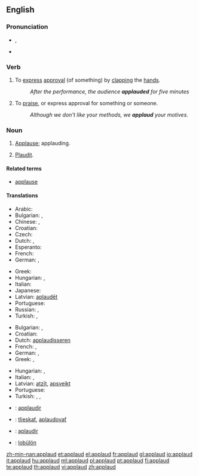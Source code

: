 ==English==

===Pronunciation===
* {{a|UK}} {{IPA|/əˈplɔːd/}}, {{SAMPA|/@"plO:d/}}
* {{audio|en-us-applaud.ogg|Audio (US)}}

===Verb===
{{en-verb}}

# {{context|transitive|intransitive}} To [[express]] [[approval]] (of something) by [[clap|clapping]] the [[hand]]s.
#: ''After the performance, the audience '''applauded''' for five minutes''
# {{context|transitive|intransitive}} To [[praise]], or express approval for something or someone.
#: ''Although we don't like your methods, we '''applaud''' your motives.''

===Noun===
{{en-noun}}

# {{obsolete}} [[applause|Applause]]; applauding.
# {{obsolete}} [[plaudit|Plaudit]].

====Related terms====
* [[applause]]

====Translations====
{{trans-top|to express approval by clapping}}
* Arabic: {{t|ar|صفق|tr=saffaqa}}
* Bulgarian: {{t+|bg|аплодирам}},  {{t|bg|ръкопляскам}}
* Chinese: {{t-|cmn|拍手|tr=pāishǒu|sc=Hani}},  {{t-|cmn|鼓掌|tr=gǔzhǎng|sc=Hani}}
* Croatian: {{t-|hr|aplaudirati}}
* Czech: {{t-|cs|tleskat}}
* Dutch: {{t+|nl|applaudisseren}}, {{t+|nl|klappen}}
* Esperanto: {{t-|eo|aplaŭdi|xs=Esperanto}}
* French: {{t+|fr|applaudir}}
* German: {{t+|de|applaudieren}}, {{t+|de|klatschen}}
{{trans-mid}}
* Greek: {{t+|el|χειροκροτώ|tr=khirokrotó}}
* Hungarian: {{t+|hu|tapsol}},  {{t+|hu|megtapsol}}
* Italian: {{t+|it|applaudire}}
* Japanese: {{t|ja|拍手する|tr=hakushu suru}}
* Latvian: [[aplaudēt]]
* Portuguese: {{t+|pt|aplaudir}}
* Russian: {{t+|ru|аплодировать|tr=aplodírovat'}},  {{t|ru|хлопать|tr=xlópat'}}
* Turkish: {{t+|tr|alkışlamak}},  {{t|tr|el çırpmak}}
{{trans-bottom}}

{{trans-top|to praise, or express approval by words}}
* Bulgarian: {{t|bg|хваля}},  {{t|bg|одобрявам}}
* Croatian: {{t-|hr|aplaudirati}}
* Dutch: [[applaudisseren]]
* French: {{t+|fr|louer}}, {{t+|fr|approuver}}
* German: {{t+|de|loben}}, {{t+|de|befürworten}}
* Greek: {{t+|el|επικροτώ|tr=epikrotó}},  {{t|el|επιδοκιμάζω|tr=epiðokimázo}}
{{trans-mid}}
* Hungarian: {{t|hu|helyesel}},  {{t+|hu|dicsér}}
* Italian: {{t+|it|lodare}}, {{t+|it|approvare}}
* Latvian: [[atzīt]], [[apsveikt]]
* Portuguese: {{t+|pt|aplaudir}}
* Turkish: {{t|tr|beğenmek}},  {{t|tr|takdir etmek}},  {{t+|tr|alkışlamak}}
{{trans-bottom}}

{{checktrans-top}}
* {{ttbc|Interlingua}}: [[applaudir]]
* {{ttbc|Slovak}}: [[tlieskať]], [[aplaudovať]]
* {{ttbc|Spanish}}: [[aplaudir]]
* {{ttbc|Volapük}}: [[lobülön]]
{{trans-bottom}}

[[zh-min-nan:applaud]]
[[et:applaud]]
[[el:applaud]]
[[fr:applaud]]
[[gl:applaud]]
[[io:applaud]]
[[it:applaud]]
[[hu:applaud]]
[[ml:applaud]]
[[pl:applaud]]
[[pt:applaud]]
[[fi:applaud]]
[[te:applaud]]
[[th:applaud]]
[[vi:applaud]]
[[zh:applaud]]